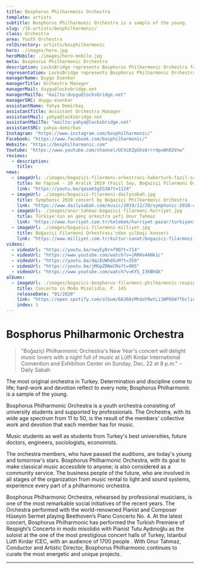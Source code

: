 ```yaml
---
title: Bosphorus Philharmonic Orchestra
template: artists
subtitle: Bosphorus Philharmonic Orchestra is a sample of the young.
slug: /lb-artists/bosphilharmonic/
class: Orchestra
area: Youth Orchestra
relDirectory: artists/bosphilharmonic
hero: ./images/hero.jpg
heroMobile: ./images/hero-mobile.jpg
meta: Bosphorus Philharmonic Orchestra
description: LocksBridge represents Bosphorus Philharmonic Orchestra for worldwide general management.
representation: LocksBridge represents Bosphorus Philharmonic Orchestra for worldwide general management.
managerName: Duygu Esenkar
managerTitle: Orchestra Manager
managerMail: duygu@locksbridge.net
managerMailTo: "mailto:duygu@locksbridge.net"
managerSRC: duygu-esenkar
assistantName: Yahya Demirbaş
assistantTitle: Assistant Orchestra Manager
assistantMail: yahya@locksbridge.net
assistantMailTo: "mailto:yahya@locksbridge.net"
assistantSRC: yahya-demirbas
Instagram: "https://www.instagram.com/bosphilharmonic/"
Facebook: "https://www.facebook.com/bosphilharmonic/"
Website: "https://bosphilharmonic.com"
Youtube: "https://www.youtube.com/channel/UCVLKZpGhs6rrrdpvWh02Vnw"
reviews:
  - description:
    title:
news:
  - imageUrl: ./images/bogazici-filarmoni-orkestrasi-haberturk-fazil-say.jpg
    title: Ne Yapsak - 20 Aralık 2019 (Fazıl Say, Boğaziçi Filarmoni Orkestrası)
    link: "https://youtu.be/qasok5gIG3A?t=1124"
  - imageUrl: ./images/bogazici-filarmoni-dailysabah.jpg
    title: Symphonic 2020 concert by Boğaziçi Philharmonic Orchestra
    link: "https://www.dailysabah.com/music/2019/12/20/symphonic-2020-concert-by-bogazici-philharmonic-orchestra"
  - imageUrl: ./images/onur-tahmaz-bogazici-filarmoni-hurriyet.jpg
    title: Türkiye'nin en genç orkestra şefi Onur Tahmaz
    link: "https://www.hurriyet.com.tr/kelebek/hurriyet-pazar/turkiyenin-en-genc-orkestra-sefi-onur-tahmaz-bana-sunu-yapamazsin-deyin-ben-gidip-yapayim-41402919"
  - imageUrl: ./images/bogazici-filarmoni-milliyet.jpg
    title: Boğaziçi Filarmoni Orkestrası'ndan yılbaşı konseri
    link: "https://www.milliyet.com.tr/kultur-sanat/bogazici-filarmoni-orkestrasindan-yilbasi-konseri-6099460"
videos:
  - videoUrl: "https://youtu.be/nwyEyRrnf9Q?t=714"
  - videoUrl: "https://www.youtube.com/watch?v=jRRKe4ANk1c"
  - videoUrl: "https://youtu.be/dqiEUWh05uM?t=359"
  - videoUrl: "https://youtu.be/jMGpZRNeCRo?t=905"
  - videoUrl: "https://www.youtube.com/watch?v=KYS_I3KBhQk"
albums:
  - imageUrl: ./images/bogazici-bosphorus-filarmoni-philharmonic-respighi-album.jpg
    title: Concerto in Modo Misolidio, P. 145
    releaseDate: "01/2020"
    link: "https://open.spotify.com/album/6A360zMhdaY0wtLi3WP6Od?fbclid=IwAR0MSNtpGh9XJ3IVD3hCiB-VQvbdp84PLKrZNShWoZbvBDV_dJeSQoeO1IQ"
    index: 1
---
```

# Bosphorus Philharmonic Orchestra

>"Boğaziçi Philharmonic Orchestra's New Year's concert will delight music lovers with a night full of music at Lütfi Kırdar International Convention and Exhibition Center on Sunday, Dec. 22 at 8 p.m." – Daily Sabah

The most original orchestra in Turkey. Determination and discipline come to life; hard-work and devotion reflect to every note; Bosphorus Philharmonic is a sample of the young.

Bosphorus Philharmonic Orchestra is a youth orchestra consisting of university students and supported by professionals. The Orchestra, with its wide age spectrum from 11 to 50, is the result of the members’ collective work and devotion that each member has for music.

Music students as well as students from Turkey's best universities, future doctors, engineers, sociologists, economists.

The orchestra members, who have passed the auditions, are today's young and tomorrow's stars. Bosphorus Philharmonic Orchestra, with its goal to make classical music accessible to anyone; is also considered as a community service. The business people of the future, who are involved in all stages of the organization from music rental to light and sound systems, experience every part of a philharmonic orchestra.

Bosphorus Philharmonic Orchestra, rehearsed by professional musicians, is one of the most remarkable social initiatives of the recent years. The Orchestra performed with the world-renowned Pianist and Composer Hüseyin Sermet playing Beethoven’s Piano Concerto No. 4. At the latest concert, Bosphorus Philharmonic has performed the Turkish Premiere of Respighi’s Concerto in modo misolidio with Pianist Tutu Aydınoğlu as the soloist at the one of the most prestigious concert halls of Turkey, Istanbul Lütfi Kırdar ICEC, with an audience of 1700 people . With Onur Tahmaz, Conductor and Artistic Director, Bosphorus Philharmonic continues to curate the most energetic and unique projects.

- - -
